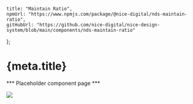 
	title: "Maintain Ratio",
	npmUrl: "https://www.npmjs.com/package/@nice-digital/nds-maintain-ratio",
	gitHubUrl: "https://github.com/nice-digital/nice-design-system/blob/main/components/nds-maintain-ratio"
};

# {meta.title}

*** Placeholder component page ***

<MaintainRatio ratio="16:9"><img src="https://placekitten.com/408/287" /></MaintainRatio>

